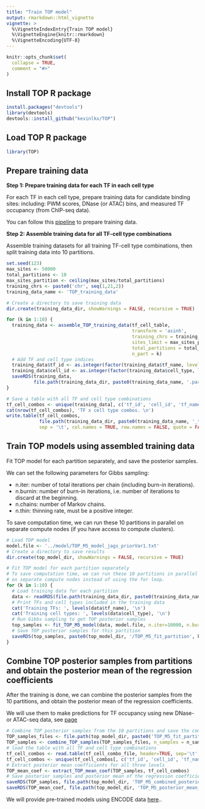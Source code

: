 ```yaml
---
title: "Train TOP model"
output: rmarkdown::html_vignette
vignette: >
  %\VignetteIndexEntry{Train TOP model}
  %\VignetteEngine{knitr::rmarkdown}
  %\VignetteEncoding{UTF-8}
---
```


```r
knitr::opts_chunk$set(
  collapse = TRUE,
  comment = "#>"
)
```

Install TOP R package
---------------------
```r
install.packages("devtools")
library(devtools)
devtools::install_github("kevinlkx/TOP")
```

Load TOP R package
---------------------
```r
library(TOP)
```


Prepare training data
---------------------

**Step 1: Prepare training data for each TF in each cell type**

For each TF in each cell type, prepare training data for candidate binding sites:
including: PWM scores, DNase (or ATAC) bins, 
and measured TF occupancy (from ChIP-seq data).

You can follow this [pipeline](./doc/preprocessing.html) to prepare training data.

<!-- # obtain candidate binding sites and get DNase (or ATAC) bins. Feel free to use your own pipelines -->
<!-- to obtain matrices of DNase (or ATAC) cleavage  -->
<!-- (and normalize by library size, etc.), and use our function  -->
<!-- `millipede_bin_dnase` or `MILLIPEDE` software to bin DNase (or ATAC) data  -->
<!-- with `MILLIPEDE` binning scheme. -->

<!-- You will also need to normalize ChIP-seq read counts across ChIP-seq experiments -->
<!-- (by library size or other methods).  -->

**Step 2: Assemble training data for all TF-cell type combinations**

Assemble training datasets for all training TF-cell type 
combinations, then split training data into 10 partitions.

```r
set.seed(123)
max_sites <- 50000
total_partitions <- 10
max_sites_partition <- ceiling(max_sites/total_partitions)
training_chrs <- paste0('chr', seq(1,21,2))
training_data_name <- 'TOP_training_data'

# Create a directory to save training data
dir.create(training_data_dir, showWarnings = FALSE, recursive = TRUE)

for (k in 1:10) {
  training_data <- assemble_TOP_training_data(tf_cell_table,
                                              transform = 'asinh',
                                              training_chrs = training_chrs,
                                              sites_limit = max_sites_partition,
                                              total_partitions = total_partitions,
                                              n_part = k)
  # Add TF and cell type indices
  training_data$tf_id <- as.integer(factor(training_data$tf_name, levels = tf_list))
  training_data$cell_id <- as.integer(factor(training_data$cell_type, levels = celltype_list))
  saveRDS(training_data, 
          file.path(training_data_dir, paste0(training_data_name, '.partition', k, '.rds')))
}

# Save a table with all TF and cell type combinations
tf_cell_combos <- unique(training_data[, c('tf_id', 'cell_id', 'tf_name', 'cell_type')])
cat(nrow(tf_cell_combos), 'TF x cell type combos. \n')
write.table(tf_cell_combos, 
            file.path(training_data_dir, paste0(training_data_name, '_tf_cell_combos.txt')),
            sep = '\t', col.names = TRUE, row.names = FALSE, quote = FALSE)

```


Train TOP models using assembled training data
----------------------------------------------

Fit TOP model for each partition separately, and save the posterior samples.

We can set the following parameters for Gibbs sampling: 

  - n.iter: number of total iterations per chain (including burn-in iterations).
  - n.burnin: number of burn-in iterations, i.e. number of iterations to discard at the beginning.
  - n.chains: number of Markov chains.
  - n.thin: thinning rate, must be a positive integer.

To save computation time, we can run these 10 partitions in parallel 
on separate compute nodes (if you have access to compute clusters). 
```r
# Load TOP model
model.file <- '../model/TOP_M5_model_jags_priorVar1.txt'
# Create a directory to save results
dir.create(top_model_dir, showWarnings = FALSE, recursive = TRUE)

# Fit TOP model for each partition separately
# To save computation time, we can run these 10 partitions in parallel 
# on separate compute nodes instead of using the for loop. 
for (k in 1:10) {
  # Load training data for each partition
  data <- readRDS(file.path(training_data_dir, paste0(training_data_name, '.partition', k, '.rds')))
  # Print TFs and cell types included in the training data
  cat('Training TFs: ', levels(data$tf_name), '\n')
  cat('Training cell types: ', levels(data$cell_type), '\n')
  # Run Gibbs sampling to get TOP posterior samples
  top_samples <- fit_TOP_M5_model(data, model.file, n.iter=10000, n.burnin=5000, n.chains=3, n.thin=10)
  # Save TOP posterior samples for this partition
  saveRDS(top_samples, paste0(top_model_dir, '/TOP_M5_fit_partition', k, '.posterior_samples.rds'))
}
```

Combine TOP posterior samples from partitions and obtain the posterior mean of the regression coefficients
-----------------------------------------------------------------------------------------------------------

After the training is done, we can combine the posterior samples 
from the 10 partitions, and obtain the posterior mean of the regression coefficients.

We will use them to make predictions for TF occupancy using new DNase- or ATAC-seq data,
see [page](./doc/predict_TF_occupancy_with_trained_model.html)
```r
# Combine TOP posterior samples from the 10 partitions and save the combined posterior samples
TOP_samples_files <- file.path(top_model_dir, paste0('TOP_M5_fit_partition', 1:10, '.posterior_samples.rds'))
TOP_samples <- combine_TOP_samples(TOP_samples_files, n_samples = n_samples)
# load the table with all TF and cell type combinations
tf_cell_combos <- read.table(tf_cell_combo_file, header=TRUE, sep='\t', stringsAsFactors = FALSE)
tf_cell_combos <- unique(tf_cell_combos[, c('tf_id', 'cell_id', 'tf_name', 'cell_type')])
# Extract posterior mean coefficients for all three levels
TOP_mean_coef <- extract_TOP_mean_coef(TOP_samples, tf_cell_combos)
# Save posterior samples and posterior mean of the regression coefficients
saveRDS(TOP_samples, file.path(top_model_dir, 'TOP_M5_combined_posterior_samples.rds'))
saveRDS(TOP_mean_coef, file.path(top_model_dir, 'TOP_M5_posterior_mean_coef.rds'))
```

We will provide pre-trained models using ENCODE data
[here](https://users.cs.duke.edu/~amink/software/).. 


